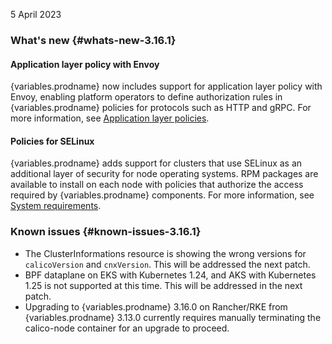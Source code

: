 
5 April 2023

### What's new {#whats-new-3.16.1}

#### Application layer policy with Envoy

{variables.prodname} now includes support for application layer policy with Envoy, enabling platform operators to define authorization rules in {variables.prodname} policies for protocols such as HTTP and gRPC. For more information, see [Application layer policies](../network-policy/application-layer-policies/).

#### Policies for SELinux

{variables.prodname} adds support for clusters that use SELinux as an additional layer of security for node operating systems. RPM packages are available to install on each node with policies that authorize the access required by {variables.prodname} components. For more information, see [System requirements](../getting-started/install-on-clusters/requirements).

### Known issues {#known-issues-3.16.1}

- The ClusterInformations resource is showing the wrong versions for `calicoVersion` and `cnxVersion`. This will be addressed the next patch.
- BPF dataplane on EKS with Kubernetes 1.24, and AKS with Kubernetes 1.25 is not supported at this time. This will be addressed in the next patch.
- Upgrading to {variables.prodname} 3.16.0 on Rancher/RKE from {variables.prodname} 3.13.0 currently requires manually terminating the calico-node container for an upgrade to proceed.